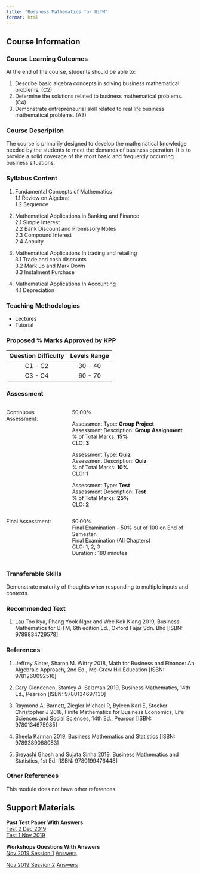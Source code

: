 ```yaml
---
title: "Business Mathematics for UiTM"
format: html
---
```


## Course Information  

### Course Learning Outcomes  
At the end of the course, students should be able to:  

1. Describe basic algebra concepts in solving business mathematical problems. (C2)\
2. Determine the solutions related to business mathematical problems. (C4)\
3. Demonstrate entrepreneurial skill related to real life business mathematical problems. (A3)\

### Course Description  
The course is primarily designed to develop the mathematical knowledge needed by the students to meet the demands of business operation. It is to provide a solid coverage of the most basic and frequently occurring business situations.  

### Syllabus Content  
1. Fundamental Concepts of Mathematics  
  1.1 Review on Algebra:  
  1.2 Sequence  
  
2. Mathematical Applications in Banking and Finance  
  2.1 Simple Interest  
  2.2 Bank Discount and Promissory Notes  
  2.3 Compound Interest  
  2.4 Annuity  
  
3. Mathematical Applications In trading and retailing  
  3.1 Trade and cash discounts  
  3.2 Mark up and Mark Down  
  3.3 Instalment Purchase  
  
4. Mathematical Applications In Accounting  
  4.1 Depreciation  
  
  
### Teaching Methodologies  
  - Lectures  
  - Tutorial  

### Proposed % Marks Approved by KPP  
| Question Difficulty | Levels Range |  
|:-------------------:|:------------:|  
| C1 - C2 | 30 - 40 |  
| C3 - C4 | 60 - 70 |  

### Assessment  

:::::: {style="display: flex; "}

::: {.column width="30%"}
Continuous Assessment:
:::

::: {.column width="5%"}
\ 
<!-- an empty Div (with a whitespace), serving as
a column separator -->
:::

::: {.column width="65%"}
50.00%  

Assessment Type: **Group Project**\
Assessment Description: **Group Assignment**\
% of Total Marks: **15%**\
CLO: **3**\

Assessment Type: **Quiz**\
Assessment Description: **Quiz**\
% of Total Marks: **10%**\
CLO: **1**\

Assessment Type: **Test**\
Assessment Description: **Test**\
% of Total Marks: **25%**\
CLO: **2**\

:::  

::::::

:::::: {style="display: flex; "}

::: {.column width="30%"}
Final Assessment:
:::

::: {.column width="5%"}
\ 
<!-- an empty Div (with a whitespace), serving as
a column separator -->
:::

::: {.column width="65%"}
50.00%  
Final Examination - 50% out of 100 on End of Semester.  
Final Examination (All Chapters)  
CLO: 1, 2, 3  
Duration : 180 minutes  
:::  

::::::  

### Transferable Skills  
Demonstrate maturity of thoughts when responding to multiple inputs and contexts.  

### Recommended Text  
1. Lau Too Kya, Phang Yook Ngor and Wee Kok Kiang 2019, Business Mathematics for UiTM, 6th edition Ed., Oxford Fajar Sdn. Bhd [ISBN: 9789834729578]\

### References  

1. Jeffrey Slater, Sharon M. Wittry 2018, Math for Business and Finance: An Algebraic Approach, 2nd Ed., Mc-Graw Hill Education [ISBN: 9781260092516]\

2. Gary Clendenen, Stanley A. Salzman 2019, Business Mathematics, 14th Ed., Pearson [ISBN: 9780134697130]\

3. Raymond A. Barnett, Ziegler Michael R, Byleen Karl E, Stocker Christopher J 2018, Finite Mathematics for Business Economics, Life Sciences and Social Sciences, 14th Ed.,
Pearson [ISBN: 9780134675985]\

4. Sheela Kannan 2019, Business Mathematics and Statistics [ISBN: 9789389088083]\

5. Sreyashi Ghosh and Sujata Sinha 2019, Business Mathematics and Statistics, 1st Ed. [ISBN: 9780199476448]\

### Other References  
This module does not have other references  

## Support Materials

<!-- | Past Semester Exam Papers | Answer Scheme |   -->
<!-- |:-------------------------:|:-------------:|   -->
<!-- | [June 2019](files/support document/mat112/MAT112 June 2019.PDF) | [Answer Scheme June 2019](files/support document/mat112/MAT112 SKEMA JUNE 2019.pdf) |   -->
<!-- | [Dec 2018](files/support document/mat112/MAT112 Dec 2018.PDF) | [Answer Scheme Dec 2018](files/support document/mat112/MAT112 SKEMA DEC 2018.pdf) |   -->
<!-- | [Jan 2018](files/support document/mat112/MAT112 Jan 2018.PDF) | [Answer Scheme Jan 2018](files/support document/mat112/MAT112 SKEMA JAN 2018.pdf) |   -->


**Past Test Paper With Answers**  
[Test 2 Dec 2019](files/support document/mat112/Test 2 Dec 2019.pdf)  
[Test 1 Nov 2019](files/support document/mat112/Test 1 Nov 2019.pdf)  

**Workshops Questions With Answers**  
[Nov 2019 Session 1](files/support document/mat112/BENGKEL MAT112 NOV 2019 SESI 1.pdf) [Answers](files/support document/mat112/Answer MAT112 Workshop Nov 2019 Session 1.pdf)  

[Nov 2019 Session 2](files/support document/mat112/BENGKEL MAT112 NOV 2019 SESI 2.pdf) [Answers](files/support document/mat112/Answer MAT112 Workshop Nov 2019 Session 2.pdf)    
